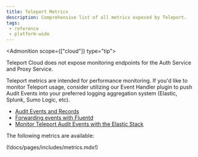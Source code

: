 ```yaml
---
title: Teleport Metrics
description: Comprehensive list of all metrics exposed by Teleport.
tags:
 - reference
 - platform-wide
---
```


<Admonition scope={["cloud"]} type="tip">

Teleport Cloud does not expose monitoring endpoints for the Auth Service and Proxy Service.

</Admonition>

Teleport metrics are intended for performance monitoring. If you'd like to
monitor Teleport usage, consider utilizing our Event Handler plugin to push Audit Events into your
preferred logging aggregation system (Elastic, Splunk, Sumo Logic, etc). 

- [Audit Events and Records](audit.mdx)  
- [Forwarding events with Fluentd](../../zero-trust-access/export-audit-events/fluentd.mdx)  
- [Monitor Teleport Audit Events with the Elastic Stack](../../zero-trust-access/export-audit-events/elastic-stack.mdx)  

The following metrics are available:

(!docs/pages/includes/metrics.mdx!)
